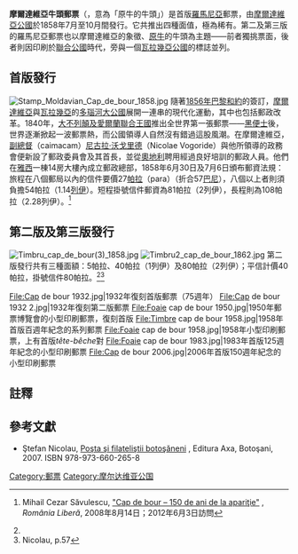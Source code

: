'''摩爾達維亞牛頭郵票'''（{{lang-ro|capul de bour}}，意為「原牛的牛頭」）是首版[[羅馬尼亞|羅馬尼亞]]郵票，由[[摩爾達維亞公國|摩爾達維亞公國]]於1858年7月至10月間發行。它共推出四種面值，極為稀有。第二及第三版的羅馬尼亞郵票也以摩爾達維亞的象徵、[[原牛|原牛]]的牛頭為主題——前者獨挑票面，後者則因印刷於[[摩爾達維亞與瓦拉幾亞聯合公國|聯合公國]]時代，旁與一個[[瓦拉幾亞公國|瓦拉幾亞公國]]的標誌並列。

== 首版發行 ==
[[File:Stamp_Moldavian_Cap_de_bour_1858.jpg|thumb]]
隨著[[巴黎條約_(1856年)|1856年巴黎和約]]的簽訂，[[摩爾達維亞|摩爾達維亞]]與[[瓦拉幾亞|瓦拉幾亞]]的[[多瑙河大公國|多瑙河大公國]]展開一連串的現代化運動，其中也包括郵政改革。1840年，[[大不列顛及愛爾蘭聯合王國|大不列顛及愛爾蘭聯合王國]]推出全世界第一張郵票——[[黑便士|黑便士]]後，世界逐漸掀起一波郵票熱，而公國領導人自然沒有錯過這股風潮。在摩爾達維亞，[[副總督|副總督]]（caimacam）[[尼古拉·沃戈里德|尼古拉·沃戈里德]]（Nicolae Vogoride）與他所領導的政務會便新設了郵政委員會及其首長，並從[[奧地利帝國|奧地利]]聘用經過良好培訓的郵政人員。他們在[[雅西|雅西]]一棟14房大樓內成立郵政總部，1858年6月30日及7月6日頒布郵資法規：旅程在八個郵局以內的信件要價27[[帕拉|帕拉]]（para）（折合57[[羅馬尼亞列伊|巴尼]]），八個以上者則須負擔54帕拉（1.14[[羅馬尼亞列伊|列伊]]）。短程掛號信件郵資為81帕拉（2列伊），長程則為108帕拉（2.28列伊）。<ref name="aparitie">{{ro icon}} Mihail Cezar Săvulescu, [http://www.romanialibera.ro/cultura/aldine/cap-de-bour-150-de-ani-de-la-aparitie-131961.html "Cap de bour – 150 de ani de la apariţie"] {{webarchive|url=https://web.archive.org/web/20130407000400/http://www.romanialibera.ro/cultura/aldine/cap-de-bour-150-de-ani-de-la-aparitie-131961.html |date=2013-04-07 }}, ''România Liberă'', 2008年8月14日；2012年6月3日訪問</ref>

== 第二版及第三版發行 ==
[[File:Timbru_cap_de_bour(3)_1858.jpg|thumb]]
[[File:Timbru2_cap_de_bour_1862.jpg|thumb]]
第二版發行共有三種面額：5帕拉、40帕拉（1列伊）及80帕拉（2列伊）；平信計價40帕拉，掛號信件80帕拉。<ref name="aparitie"/><ref>Nicolau, p.57</ref>

<gallery>
File:Cap de bour 1932.jpg|1932年復刻首版郵票（75週年）
File:Cap de bour 1932 2.jpg|1932年復刻第二版郵票
File:Foaie cap de bour 1950.jpg|1950年郵票博覽會的小型印刷郵票，復刻首版
File:Timbre cap de bour 1958.jpg|1958年首版百週年紀念的系列郵票
File:Foaie cap de bour 1958.jpg|1958年小型印刷郵票，上有首版''tête-bêche''對
File:Foaie cap de bour 1983.jpg|1983年首版125週年紀念的小型印刷郵票
File:Cap de bour 2006.jpg|2006年首版150週年紀念的小型印刷郵票
</gallery>

== 註釋 ==
{{reflist}}

== 參考文獻 ==
*{{ro icon}} Ştefan Nicolau, [http://www.philatelica.ro/carte_sn.pdf Poşta şi filateliştii botoşăneni] {{Wayback|url=http://www.philatelica.ro/carte_sn.pdf |date=20220121221842 }}, Editura Axa, Botoşani, 2007. ISBN 978-973-660-265-8

[[Category:郵票|Category:郵票]]
[[Category:摩尔达维亚公国|Category:摩尔达维亚公国]]